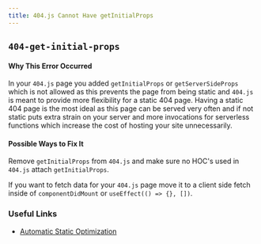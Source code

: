 ```yaml
---
title: 404.js Cannot Have getInitialProps
---
```


## `404-get-initial-props`

#### Why This Error Occurred

In your `404.js` page you added `getInitialProps` or `getServerSideProps` which is not allowed as this prevents the page from being static and `404.js` is meant to provide more flexibility for a static 404 page. Having a static 404 page is the most ideal as this page can be served very often and if not static puts extra strain on your server and more invocations for serverless functions which increase the cost of hosting your site unnecessarily.

#### Possible Ways to Fix It

Remove `getInitialProps` from `404.js` and make sure no HOC's used in `404.js` attach `getInitialProps`.

If you want to fetch data for your `404.js` page move it to a client side fetch inside of `componentDidMount` or `useEffect(() => {}, [])`.

### Useful Links

- [Automatic Static Optimization](/docs/advanced-features/automatic-static-optimization)
